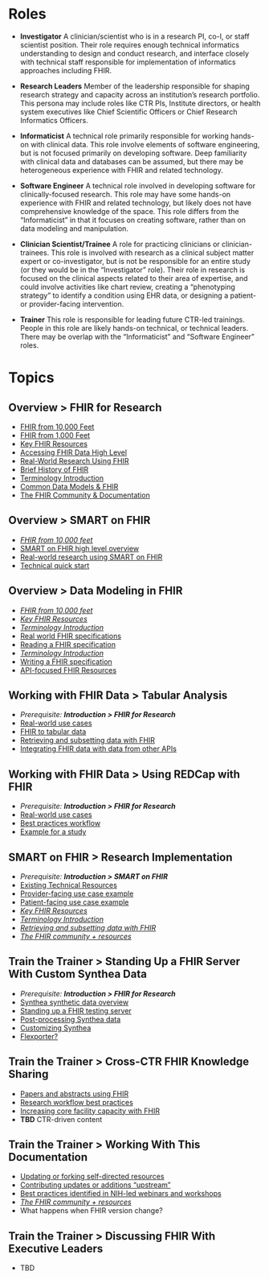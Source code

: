 # Roles

-   **Investigator** A clinician/scientist who is in a research PI, co-I, or staff scientist position. Their role requires enough technical informatics understanding to design and conduct research, and interface closely with technical staff responsible for implementation of informatics approaches including FHIR.

-   **Research Leaders** Member of the leadership responsible for shaping research strategy and capacity across an institution's research portfolio. This persona may include roles like CTR PIs, Institute directors, or health system executives like Chief Scientific Officers or Chief Research Informatics Officers.

-   **Informaticist** A technical role primarily responsible for working hands-on with clinical data. This role involve elements of software engineering, but is not focused primarily on developing software. Deep familiarity with clinical data and databases can be assumed, but there may be heterogeneous experience with FHIR and related technology.

-   **Software Engineer** A technical role involved in developing software for clinically-focused research. This role may have some hands-on experience with FHIR and related technology, but likely does not have comprehensive knowledge of the space. This role differs from the "Informaticist" in that it focuses on creating software, rather than on data modeling and manipulation.

-   **Clinician Scientist/Trainee** A role for practicing clinicians or clinician-trainees. This role is involved with research as a clinical subject matter expert or co-investigator, but is not be responsible for an entire study (or they would be in the "Investigator" role). Their role in research is focused on the clinical aspects related to their area of expertise, and could involve activities like chart review, creating a "phenotyping strategy" to identify a condition using EHR data, or designing a patient- or provider-facing intervention.

-   **Trainer** This role is responsible for leading future CTR-led trainings. People in this role are likely hands-on technical, or technical leaders. There may be overlap with the "Informaticist" and "Software Engineer" roles.

# Topics

## Overview \> FHIR for Research

-   [FHIR from 10,000 Feet](modules/fhir-from-10000-ft.qmd)
-   [FHIR from 1,000 Feet](modules/fhir-from-1000-ft.qmd)
-   [Key FHIR Resources](modules/10-intro--key-fhir-resources/index.html)
-   [Accessing FHIR Data High Level](modules/10-intro--accessing-fhir-data/index.html)
-   [Real-World Research Using FHIR](modules/fhir-research.html)
-   [Brief History of FHIR](modules/10-intro--brief-history-of-fhir/index.html)
-   [Terminology Introduction](modules/10-intro--terminology-introduction/index.html)
-   [Common Data Models & FHIR](modules/10-intro--common-data-models-and-fhir/index.html)
-   [The FHIR Community & Documentation](modules/10-intro--fhir-community-and-resources/index.html)

## Overview \> SMART on FHIR

-   [*FHIR from 10,000 feet*](modules//index.html)
-   [SMART on FHIR high level overview](modules/20-intro-smart-on-fhir--overview/index.html)
-   [Real-world research using SMART on FHIR](modules/20-intro-smart-on-fhir--real-world-research/index.html)
-   [Technical quick start](modules/20-intro-smart-on-fhir--technical-quick-start/index.html)

## Overview \> Data Modeling in FHIR

-   [*FHIR from 10,000 feet*](modules/fhir-from-10000-ft.qmd)
-   [*Key FHIR Resources*](modules/10-intro--key-fhir-resources/index.html)
-   [*Terminology Introduction*](modules/10-intro--key-fhir-resources/index.html)
-   [Real world FHIR specifications](modules/30-fhir-data-modeling--real-world-ig/index.html)
-   [Reading a FHIR specification](modules/30-fhir-data-modeling--reading-ig/index.html)
-   [*Terminology Introduction*](modules/10-intro--terminology-introduction/index.html)
-   [Writing a FHIR specification](modules/30-fhir-data-modeling--writing-ig/index.html)
-   [API-focused FHIR Resources](modules/30-fhir-data-modeling--api-focused-fhir-resources/index.html)

## Working with FHIR Data \> Tabular Analysis

-   *Prerequisite: **Introduction \> FHIR for Research***
-   [Real-world use cases](modules/40-fhir-data-tabular--real-world-use-cases/index.html)
-   [FHIR to tabular data](modules/40-fhir-data-tabular--from-fhir/index.html)
-   [Retrieving and subsetting data with FHIR](modules/40-fhir-data-tabular--retrieving-and-subsetting/index.html)
-   [Integrating FHIR data with data from other APIs](modules/40-fhir-data-tabular--api-integration/index.html)

## Working with FHIR Data \> Using REDCap with FHIR

-   *Prerequisite: **Introduction \> FHIR for Research***
-   [Real-world use cases](modules/50-fhir-data-redcap--real-world-use-cases/index.html)
-   [Best practices workflow](modules/50-fhir-data-redcap--best-practices-workflow/index.html)
-   [Example for a study](modules/50-fhir-data-redcap--example-study/index.html)

## SMART on FHIR \> Research Implementation

-   *Prerequisite: **Introduction \> SMART on FHIR***
-   [Existing Technical Resources](modules/60-smart-on-fhir--existing-technical-resources/index.html)
-   [Provider-facing use case example](modules/60-smart-on-fhir--provider-facing-use-case-example/index.html)
-   [Patient-facing use case example](modules/60-smart-on-fhir--patient-facing-use-case-example/index.html)
-   [*Key FHIR Resources*](modules/10-intro--key-fhir-resources/index.html)
-   [*Terminology Introduction*](modules/10-intro--terminology-introduction/index.html)
-   [*Retrieving and subsetting data with FHIR*](modules/40-fhir-data-tabular--retrieving-and-subsetting/index.html)
-   [*The FHIR community + resources*](modules/10-intro--fhir-community-and-resources/index.html)

## Train the Trainer \> Standing Up a FHIR Server With Custom Synthea Data

-   *Prerequisite: **Introduction \> FHIR for Research***
-   [Synthea synthetic data overview](modules/70-synthetic-data--synthea-overview/index.html)
-   [Standing up a FHIR testing server](modules/70-synthetic-data--test-server/index.html)
-   [Post-processing Synthea data](modules/70-synthetic-data--post-processing-synthea/index.html)
-   [Customizing Synthea](modules/70-synthetic-data--customizing-synthea/index.html)
-   [Flexporter?](modules/70-synthetic-data--flexporter/index.html)

## Train the Trainer \> Cross-CTR FHIR Knowledge Sharing

-   [Papers and abstracts using FHIR](modules/80-cross-ctr--papers-and-abstracts-using-fhir/index.html)
-   [Research workflow best practices](modules/80-cross-ctr--research-workflow-best-practices/index.html)
-   [Increasing core facility capacity with FHIR](modules/80-cross-ctr--increasing-core-facility-capacity-with-fhir/index.html)
-   **TBD** CTR-driven content

## Train the Trainer \> Working With This Documentation

-   [Updating or forking self-directed resources](modules/90-meta--contributing/index.html)
-   [Contributing updates or additions "upstream"](modules/90-meta--forking/index.html)
-   [Best practices identified in NIH-led webinars and workshops](modules/90-meta--training-best-practices/index.html)
-   [*The FHIR community + resources*](modules/10-intro--fhir-community-and-resources/index.html)
-   What happens when FHIR version change?

## Train the Trainer \> Discussing FHIR With Executive Leaders

-   TBD
